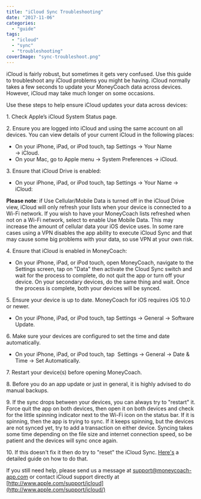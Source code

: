 ```yaml
---
title: "iCloud Sync Troubleshooting"
date: "2017-11-06"
categories: 
  - "guide"
tags: 
  - "icloud"
  - "sync"
  - "troubleshooting"
coverImage: "sync-troubleshoot.png"
---
```


iCloud is fairly robust, but sometimes it gets very confused. Use this guide to troubleshoot any iCloud problems you might be having. iCloud normally takes a few seconds to update your MoneyCoach data across devices. However, iCloud may take much longer on some occasions.

Use these steps to help ensure iCloud updates your data across devices:

1\. Check Apple’s iCloud System Status page.

2\. Ensure you are logged into iCloud and using the same account on all devices. You can view details of your current iCloud in the following places:

- On your iPhone, iPad, or iPod touch, tap Settings → Your Name → iCloud.
- On your Mac, go to Apple menu → System Preferences → iCloud.

3\. Ensure that iCloud Drive is enabled:

- On your iPhone, iPad, or iPod touch, tap Settings → Your Name → iCloud:

**Please note**: if Use Cellular/Mobile Data is turned off in the iCloud Drive view, iCloud will only refresh your lists when your device is connected to a Wi-Fi network. If you wish to have your MoneyCoach lists refreshed when not on a Wi-Fi network, select to enable Use Mobile Data. This may increase the amount of cellular data your iOS device uses. In some rare cases using a VPN disables the app ability to execute iCloud Sync and that may cause some big problems with your data, so use VPN at your own risk.

4\. Ensure that iCloud is enabled in MoneyCoach:

- On your iPhone, iPad, or iPod touch, open MoneyCoach, navigate to the Settings screen, tap on "Data" then activate the Cloud Sync switch and wait for the process to complete, do not quit the app or turn off your device. On your secondary devices, do the same thing and wait. Once the process is complete, both your devices will be synced.

5\. Ensure your device is up to date. MoneyCoach for iOS requires iOS 10.0 or newer.

- On your iPhone, iPad, or iPod touch, tap Settings → General → Software Update.

6\. Make sure your devices are configured to set the time and date automatically.

- On your iPhone, iPad, or iPod touch, tap  Settings → General → Date & Time → Set Automatically.

7\. Restart your device(s) before opening MoneyCoach.

8\. Before you do an app update or just in general, it is highly advised to do manual backups.

9\. If the sync drops between your devices, you can always try to "restart" it. Force quit the app on both devices, then open it on both devices and check for the little spinning indicator next to the Wi-Fi icon on the status bar. If it is spinning, then the app is trying to sync. If it keeps spinning, but the devices are not synced yet, try to add a transaction on either device. Syncing takes some time depending on the file size and internet connection speed, so be patient and the devices will sync once again.

10\. If this doesn't fix it then do try to "reset" the iCloud Sync. [Here's](https://moneycoach.ai/how-to-reset-the-icloud-sync/) a detailed guide on how to do that.

If you still need help, please send us a message at [support@moneycoach-app.com](mailto:support@moneycoach-app.com) or contact iCloud support directly at [http://www.apple.com/support/icloud](http://www.apple.com/support/icloud/)
